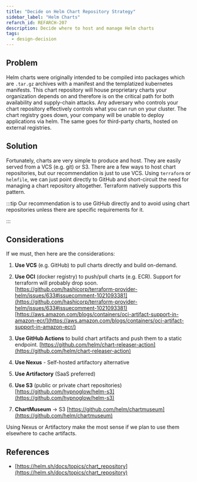 ```yaml
---
title: "Decide on Helm Chart Repository Strategy"
sidebar_label: "Helm Charts"
refarch_id: REFARCH-207
description: Decide where to host and manage Helm charts
tags:
  - design-decision
---
```



## Problem

Helm charts were originally intended to be compiled into packages which are `.tar.gz` archives with a manifest and the
templatized kubernetes manifests. This chart repository will house proprietary charts your organization depends on and
therefore is on the critical path for both availability and supply-chain attacks. Any adversary who controls your chart
repository effectively controls what you can run on your cluster. The chart registry goes down, your company will be
unable to deploy applications via helm. The same goes for third-party charts, hosted on external registries.

## Solution

Fortunately, charts are very simple to produce and host. They are easily served from a VCS (e.g. git) or S3. There are a
few ways to host chart repositories, but our recommendation is just to use VCS. Using `terraform` or `helmfile`, we can
just point directly to GitHub and short-circuit the need for managing a chart repository altogether. Terraform natively
supports this pattern.

:::tip Our recommendation is to use GitHub directly and to avoid using chart repositories unless there are specific
requirements for it.

:::

## Considerations

If we must, then here are the considerations:

1. **Use VCS** (e.g. GitHub) to pull charts directly and build on-demand.

2. **Use OCI** (docker registry) to push/pull charts (e.g. ECR). Support for terraform will probably drop soon.
   [https://github.com/hashicorp/terraform-provider-helm/issues/633#issuecomment-1021093381](https://github.com/hashicorp/terraform-provider-helm/issues/633#issuecomment-1021093381)
   [https://aws.amazon.com/blogs/containers/oci-artifact-support-in-amazon-ecr/](https://aws.amazon.com/blogs/containers/oci-artifact-support-in-amazon-ecr/)

3. **Use GitHub Actions** to build chart artifacts and push them to a static endpoint.
   [https://github.com/helm/chart-releaser-action](https://github.com/helm/chart-releaser-action)

4. **Use Nexus** - Self-hosted artifactory alternative

5. **Use Artifactory** (SaaS preferred)

6. **Use S3** (public or private chart repositories)
   [https://github.com/hypnoglow/helm-s3](https://github.com/hypnoglow/helm-s3)

7. **ChartMuseum** → S3 [https://github.com/helm/chartmuseum](https://github.com/helm/chartmuseum)

Using Nexus or Artifactory make the most sense if we plan to use them elsewhere to cache artifacts.

## References

- [https://helm.sh/docs/topics/chart_repository](https://helm.sh/docs/topics/chart_repository)
